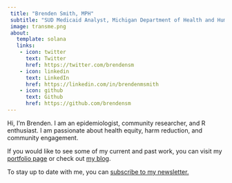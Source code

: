 ```yaml
---
 title: "Brenden Smith, MPH"
 subtitle: "SUD Medicaid Analyst, Michigan Department of Health and Human Services"
 image: transme.png
 about:
   template: solana
   links:
    - icon: twitter
      text: Twitter
      href: https://twitter.com/brendensm
    - icon: linkedin
      text: LinkedIn
      href: https://linkedin.com/in/brendenmsmith
    - icon: github
      text: Github
      href: https://github.com/brendensm
---
```


Hi, I'm Brenden. I am an epidemiologist, community researcher, and R enthusiast. I am passionate about health equity, harm reduction, and community engagement.

If you would like to see some of my current and past work, you can visit my [portfolio page](projects.qmd) or check out [my blog](blog.qmd).


```{=html}
<p>To stay up to date with me, you can <a href="https://n1mbmu-brenden-smith.shinyapps.io/listserv">subscribe to my newsletter.</a></p>

<!-- <p>To stay up to date with me, you can <a id="showShinyApp">subscribe to my newsletter.</a></p> -->
<!-- <button id="showShinyApp">Subscribe to my newsletter!</button> -->
<!-- <div id="shinyContainer"> -->
<!--     <iframe style = "width: 100%; height: 275px; border: none;" src="https://n1mbmu-brenden-smith.shinyapps.io/listserv" title="Embedded Shiny App"></iframe> -->
<!-- </div> -->

<!-- <script> -->
<!--   document.getElementById('showShinyApp').addEventListener('click', function() { -->
<!--     var container = document.getElementById('shinyContainer'); -->
<!--     if (container.style.display === 'none' || container.style.display === '') { -->
<!--       container.style.display = 'block'; -->
<!--       this.textContent = 'subscribe to my newsletter.'; -->
<!--     } else { -->
<!--       container.style.display = 'none'; -->
<!--       this.textContent = 'subscribe to my newsletter.'; -->
<!--     } -->
<!--   }); -->
<!-- </script> -->
```